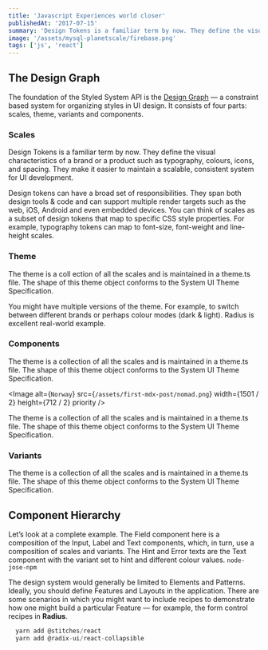 ```yaml
---
title: 'Javascript Experiences world closer'
publishedAt: '2017-07-15'
summary: 'Design Tokens is a familiar term by now. They define the visual characteristics of a brand or a product such as typography,'
image: '/assets/mysql-planetscale/firebase.png'
tags: ['js', 'react']
---
```


## The Design Graph

The foundation of the Styled System API is the [Design Graph](https://www.descended.com/places-to-go) — a constraint based system for organizing styles in UI design. It consists of four parts: scales, theme, variants and components.

### Scales

Design Tokens is a familiar term by now. They define the visual characteristics of a brand or a product such as typography, colours, icons, and spacing. They make it easier to maintain a scalable, consistent system for UI development.

Design tokens can have a broad set of responsibilities. They span both design tools & code and can support multiple render targets such as the web, iOS, Android and even embedded devices. You can think of scales as a subset of design tokens that map to specific CSS style properties. For example, typography tokens can map to font-size, font-weight and line-height scales.

### Theme

The theme is a coll ection of all the scales and is maintained in a theme.ts file. The shape of this theme object conforms to the System UI Theme Specification.

You might have multiple versions of the theme. For example, to switch between different brands or perhaps colour modes (dark & light). Radius is excellent real-world example.

### Components

The theme is a collection of all the scales and is maintained in a theme.ts file. The shape of this theme object conforms to the System UI Theme Specification.

<Image
  alt={`Norway`}
  src={`/assets/first-mdx-post/nomad.png`}
  width={1501 / 2}
  height={712 / 2}
  priority
/>

The theme is a collection of all the scales and is maintained in a theme.ts file. The shape of this theme object conforms to the System UI Theme Specification.

### Variants

The theme is a collection of all the scales and is maintained in a theme.ts file. The shape of this theme object conforms to the System UI Theme Specification.

## Component Hierarchy

Let’s look at a complete example. The Field component here is a composition of the Input, Label and Text components, which, in turn, use a composition of scales and variants. The Hint and Error texts are the Text component with the variant set to hint and different colour values. `node-jose-npm`

The design system would generally be limited to Elements and Patterns. Ideally, you should define Features and Layouts in the application. There are some scenarios in which you might want to include recipes to demonstrate how one might build a particular Feature — for example, the form control recipes in **Radius**.

```js
  yarn add @stitches/react
  yarn add @radix-ui/react-collapsible

```

